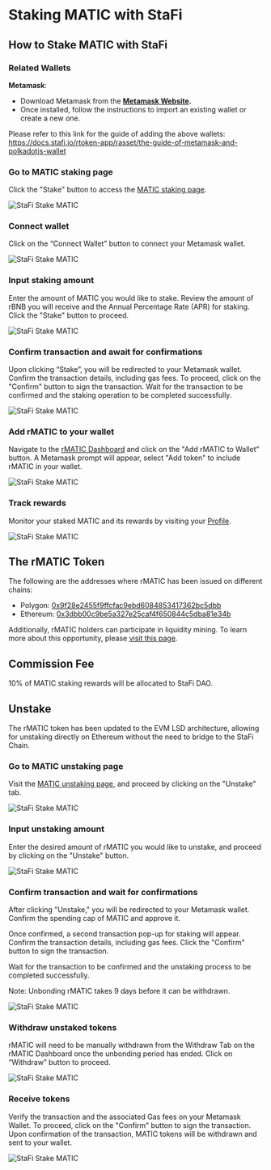 # Staking MATIC with StaFi


## How to Stake MATIC with StaFi

### Related Wallets

**Metamask**:

- Download Metamask from the **[Metamask Website](https://metamask.io/download.htm).**
- Once installed, follow the instructions to import an existing wallet or create a new one.

Please refer to this link for the guide of adding the above wallets: https://docs.stafi.io/rtoken-app/rasset/the-guide-of-metamask-and-polkadotjs-wallet

<Steps>

### Go to MATIC staking page

Click the "Stake" button to access the [MATIC staking page](https://app.stafi.io/gallery/evm/MATIC?net=ERC20).

![StaFi Stake MATIC](/image/stakingunstakingevmmatic_1-new.png)

### Connect wallet

Click on the “Connect Wallet” button to connect your Metamask wallet.

![StaFi Stake MATIC](/image/stakingunstakingevmmatic_2-new.png)

### Input staking amount

Enter the amount of MATIC you would like to stake. Review the amount of rBNB you will receive and the Annual Percentage Rate (APR) for staking. Click the "Stake" button to proceed.

![StaFi Stake MATIC](/image/stakingunstakingevmmatic_3.png)

### Confirm transaction and await for confirmations

Upon clicking “Stake”, you will be redirected to your Metamask wallet. Confirm the transaction details, including gas fees. To proceed, click on the "Confirm" button to sign the transaction. Wait for the transaction to be confirmed and the staking operation to be completed successfully.

![StaFi Stake MATIC](/image/stakingunstakingevmmatic_4.png)

### Add rMATIC to your wallet

Navigate to the [rMATIC Dashboard](https://app.stafi.io/gallery/evm/MATIC?net=ERC20) and click on the "Add rMATIC to Wallet" button. A Metamask prompt will appear, select "Add token" to include rMATIC in your wallet.

![StaFi Stake MATIC](/image/stakingunstakingevmmatic_5.png)

### Track rewards

Monitor your staked MATIC and its rewards by visiting your [Profile](https://app.stafi.io/profile/evm?net=ERC20).

![StaFi Stake MATIC](/image/stakingunstakingevmmatic_6.png)

</Steps>

## The rMATIC Token

The following are the addresses where rMATIC has been issued on different chains:

- Polygon: [0x9f28e2455f9ffcfac9ebd6084853417362bc5dbb](https://polygonscan.com/token/0x9f28e2455f9ffcfac9ebd6084853417362bc5dbb)
- Ethereum: [0x3dbb00c9be5a327e25caf4f650844c5dba81e34b](https://etherscan.io/token/0x3dbb00c9be5a327e25caf4f650844c5dba81e34b)

Additionally, rMATIC holders can participate in liquidity mining. To learn more about this opportunity, please [visit this page](https://app.stafi.io/pool/evm).

## Commission Fee

10% of MATIC staking rewards will be allocated to StaFi DAO.

## Unstake

<Callout type="info">
The rMATIC token has been updated to the EVM LSD architecture, allowing for unstaking directly on Ethereum without the need to bridge to the StaFi Chain.
</Callout>

<Steps>

### Go to MATIC unstaking page

Visit the [MATIC unstaking page](https://app.stafi.io/profile/evm?net=ERC20), and proceed by clicking on the "Unstake" tab.

![StaFi Stake MATIC](/image/stakingunstakingevmmatic_7.png)

### Input unstaking amount

Enter the desired amount of rMATIC you would like to unstake, and proceed by clicking on the "Unstake" button.

![StaFi Stake MATIC](/image/stakingunstakingevmmatic_8.png)

### Confirm transaction and wait for confirmations

After clicking "Unstake," you will be redirected to your Metamask wallet. Confirm the spending cap of MATIC and approve it.

Once confirmed, a second transaction pop-up for staking will appear. Confirm the transaction details, including gas fees. Click the "Confirm" button to sign the transaction. 

Wait for the transaction to be confirmed and the unstaking process to be completed successfully.

<Callout type="info">
Note: Unbonding rMATIC takes 9 days before it can be withdrawn.
</Callout>

![StaFi Stake MATIC](/image/stakingunstakingevmmatic_9.png)

### Withdraw unstaked tokens

rMATIC will need to be manually withdrawn from the Withdraw Tab on the rMATIC Dashboard once the unbonding period has ended. Click on “Withdraw” button to proceed.

![StaFi Stake MATIC](/image/stakingunstakingevmmatic_10.png)

### Receive tokens

Verify the transaction and the associated Gas fees on your Metamask Wallet. To proceed, click on the "Confirm" button to sign the transaction. Upon confirmation of the transaction, MATIC tokens will be withdrawn and sent to your wallet.

![StaFi Stake MATIC](/image/stakingunstakingevmmatic_11.png)

</Steps>
